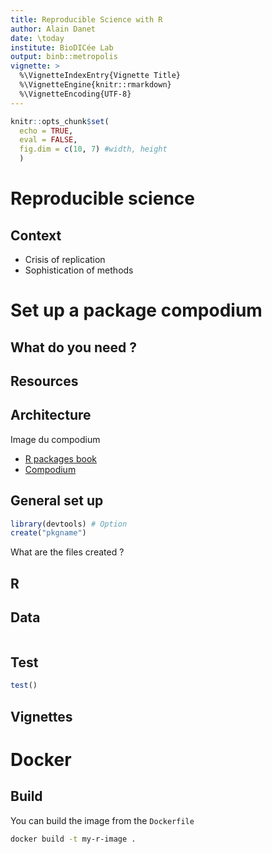 ```yaml
---
title: Reproducible Science with R
author: Alain Danet 
date: \today
institute: BioDICée Lab
output: binb::metropolis
vignette: >
  %\VignetteIndexEntry{Vignette Title}
  %\VignetteEngine{knitr::rmarkdown}
  %\VignetteEncoding{UTF-8}
---
```


```r
knitr::opts_chunk$set(
  echo = TRUE,
  eval = FALSE,
  fig.dim = c(10, 7) #width, height
  )

```

# Reproducible science 

## Context

- Crisis of replication
- Sophistication of methods 

# Set up a package compodium

## What do you need ?


## Resources 


## Architecture

Image du compodium

- [R packages book](http://r-pkgs.had.co.nz/) 
- [Compodium](../papers/Marwick et al. - 2018 - Packaging Data Analytical
  Work Reproducibly Using .pdf)


## General set up 

```r
library(devtools) # Option
create("pkgname")

```

What are the files created ?

##  

## R


## Data

```r

```

## Test

```r
test()
```

## Vignettes


# Docker 

## Build

You can build the image from the `Dockerfile`

```bash
docker build -t my-r-image .
```


